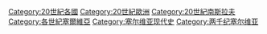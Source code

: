 [[Category:20世紀各國|Category:20世紀各國]]
[[Category:20世紀歐洲|Category:20世紀歐洲]]
[[Category:20世紀南斯拉夫|Category:20世紀南斯拉夫]]
[[Category:各世紀塞爾維亞|Category:各世紀塞爾維亞]]
[[Category:塞尔维亚现代史|Category:塞尔维亚现代史]]
[[Category:两千纪塞尔维亚|Category:两千纪塞尔维亚]]